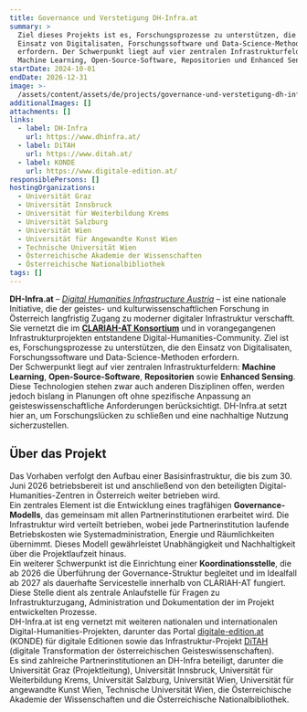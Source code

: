 ```yaml
---
title: Governance und Verstetigung DH-Infra.at
summary: >
  Ziel dieses Projekts ist es, Forschungsprozesse zu unterstützen, die den
  Einsatz von Digitalisaten, Forschungssoftware und Data-Science-Methoden
  erfordern. Der Schwerpunkt liegt auf vier zentralen Infrastrukturfeldern:
  Machine Learning, Open-Source-Software, Repositorien und Enhanced Sensing.
startDate: 2024-10-01
endDate: 2026-12-31
image: >-
  /assets/content/assets/de/projects/governance-und-verstetigung-dh-infra-at/image.png
additionalImages: []
attachments: []
links:
  - label: DH-Infra
    url: https://www.dhinfra.at/
  - label: DiTAH
    url: https://www.ditah.at/
  - label: KONDE
    url: https://www.digitale-edition.at/
responsiblePersons: []
hostingOrganizations:
  - Universität Graz
  - Universität Innsbruck
  - Universität für Weiterbildung Krems
  - Universität Salzburg
  - Universität Wien
  - Universität für Angewandte Kunst Wien
  - Technische Universität Wien
  - Österreichische Akademie der Wissenschaften
  - Österreichische Nationalbibliothek
tags: []
---
```

**DH-Infra.at** – [*Digital Humanities Infrastructure Austria*](https://www.dhinfra.at/) – ist eine nationale Initiative, die der geistes- und kulturwissenschaftlichen Forschung in Österreich langfristig Zugang zu moderner digitaler Infrastruktur verschafft. Sie vernetzt die im [**CLARIAH-AT Konsortium**](https://clariah.at/de/about-clariah-at/) und in vorangegangenen Infrastrukturprojekten entstandene Digital-Humanities-Community. Ziel ist es, Forschungsprozesse zu unterstützen, die den Einsatz von Digitalisaten, Forschungssoftware und Data-Science-Methoden erfordern.\
Der Schwerpunkt liegt auf vier zentralen Infrastrukturfeldern: **Machine Learning**, **Open-Source-Software**, **Repositorien** sowie **Enhanced Sensing**. Diese Technologien stehen zwar auch anderen Disziplinen offen, werden jedoch bislang in Planungen oft ohne spezifische Anpassung an geisteswissenschaftliche Anforderungen berücksichtigt. DH-Infra.at setzt hier an, um Forschungslücken zu schließen und eine nachhaltige Nutzung sicherzustellen.

## Über das Projekt

Das Vorhaben verfolgt den Aufbau einer Basisinfrastruktur, die bis zum 30. Juni 2026 betriebsbereit ist und anschließend von den beteiligten Digital-Humanities-Zentren in Österreich weiter betrieben wird.\
Ein zentrales Element ist die Entwicklung eines tragfähigen **Governance-Modells**, das gemeinsam mit allen Partnerinstitutionen erarbeitet wird. Die Infrastruktur wird verteilt betrieben, wobei jede Partnerinstitution laufende Betriebskosten wie Systemadministration, Energie und Räumlichkeiten übernimmt. Dieses Modell gewährleistet Unabhängigkeit und Nachhaltigkeit über die Projektlaufzeit hinaus.\
Ein weiterer Schwerpunkt ist die Einrichtung einer **Koordinationsstelle**, die ab 2026 die Überführung der Governance-Struktur begleitet und im Idealfall ab 2027 als dauerhafte Servicestelle innerhalb von CLARIAH-AT fungiert. Diese Stelle dient als zentrale Anlaufstelle für Fragen zu Infrastrukturzugang, Administration und Dokumentation der im Projekt entwickelten Prozesse.\
DH-Infra.at ist eng vernetzt mit weiteren nationalen und internationalen Digital-Humanities-Projekten, darunter das Portal [digitale-edition.at](https://www.digitale-edition.at/) (KONDE) für digitale Editionen sowie das Infrastruktur-Projekt [DiTAH](https://www.ditah.at/) (digitale Transformation der österreichischen Geisteswissenschaften).\
Es sind zahlreiche Partnerinstitutionen an DH-Infra beteiligt, darunter die Universität Graz (Projektleitung), Universität Innsbruck, Universität für Weiterbildung Krems, Universität Salzburg, Universität Wien, Universität für angewandte Kunst Wien, Technische Universität Wien, die Österreichische Akademie der Wissenschaften und die Österreichische Nationalbibliothek.
